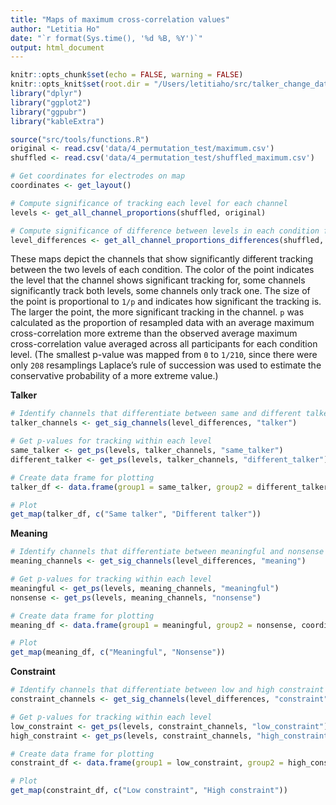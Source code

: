 ```yaml
---
title: "Maps of maximum cross-correlation values"
author: "Letitia Ho"
date: "`r format(Sys.time(), '%d %B, %Y')`"
output: html_document
---
```


```r
knitr::opts_chunk$set(echo = FALSE, warning = FALSE)
knitr::opts_knit$set(root.dir = "/Users/letitiaho/src/talker_change_data_processing")
library("dplyr")
library("ggplot2")
library("ggpubr")
library("kableExtra")
```

```r
source("src/tools/functions.R")
original <- read.csv('data/4_permutation_test/maximum.csv')
shuffled <- read.csv('data/4_permutation_test/shuffled_maximum.csv')
```

```r
# Get coordinates for electrodes on map
coordinates <- get_layout()

# Compute significance of tracking each level for each channel
levels <- get_all_channel_proportions(shuffled, original)

# Compute significance of difference between levels in each condition for each channel
level_differences <- get_all_channel_proportions_differences(shuffled, original)
```

These maps depict the channels that show significantly different tracking between the two levels of each condition. The color of the point indicates the level that the channel shows significant tracking for, some channels significantly track both levels, some channels only track one. The size of the point is proportional to `1/p` and indicates how significant the tracking is. The larger the point, the more significant tracking in the channel. `p` was calculated as the proportion of resampled data with an average maximum cross-correlation more extreme than the observed average maximum cross-correlation value averaged across all participants for each condition level. (The smallest p-value was mapped from `0` to `1/210`, since there were only `208` resamplings Laplace's rule of succession was used to estimate the conservative probability of a more extreme value.)

**Talker**

```r
# Identify channels that differentiate between same and different talker
talker_channels <- get_sig_channels(level_differences, "talker")

# Get p-values for tracking within each level
same_talker <- get_ps(levels, talker_channels, "same_talker")
different_talker <- get_ps(levels, talker_channels, "different_talker")

# Create data frame for plotting
talker_df <- data.frame(group1 = same_talker, group2 = different_talker, coordinates)

# Plot
get_map(talker_df, c("Same talker", "Different talker"))
```

**Meaning**

```r
# Identify channels that differentiate between meaningful and nonsense
meaning_channels <- get_sig_channels(level_differences, "meaning")

# Get p-values for tracking within each level
meaningful <- get_ps(levels, meaning_channels, "meaningful")
nonsense <- get_ps(levels, meaning_channels, "nonsense")

# Create data frame for plotting
meaning_df <- data.frame(group1 = meaningful, group2 = nonsense, coordinates)

# Plot
get_map(meaning_df, c("Meaningful", "Nonsense"))
```

**Constraint**

```r
# Identify channels that differentiate between low and high constraint
constraint_channels <- get_sig_channels(level_differences, "constraint")

# Get p-values for tracking within each level
low_constraint <- get_ps(levels, constraint_channels, "low_constraint")
high_constraint <- get_ps(levels, constraint_channels, "high_constraint")

# Create data frame for plotting
constraint_df <- data.frame(group1 = low_constraint, group2 = high_constraint, coordinates)

# Plot
get_map(constraint_df, c("Low constraint", "High constraint"))
```